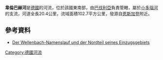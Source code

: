 {{Coord|48.75961204680727|N|11.613407135009766|E|display=title}}

'''韋倫巴赫河'''是[[德國|德國]]的河流，位於該國東南部，由[[巴伐利亞|巴伐利亞]]負責管轄，屬於[[小多瑙河_(伊爾姆河支流)|小多瑙河]]的支流，河道全長20.4公里，流域面積102.7平方公里，發源自[[恩斯加登|恩斯加登]]附近。

==參考資料==
* [http://geoportal.bayern.de/bayernatlas/default?lon=4469402.5&lat=5397452.0&zoom=8&base=951 Der Wellenbach-Namenslauf und der Nordteil seines Einzugsgebiets]

{{Germany-geo-stub}}
[[Category:德國河流|Category:德國河流]]